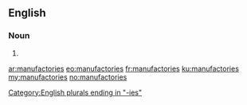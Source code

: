 ==English==

===Noun===
{{head|en|plural}}

# {{plural of|manufactory|lang=en|nocat=1}}

[[Category:English plurals ending in "-ies"]]

[[ar:manufactories]]
[[eo:manufactories]]
[[fr:manufactories]]
[[ku:manufactories]]
[[my:manufactories]]
[[no:manufactories]]